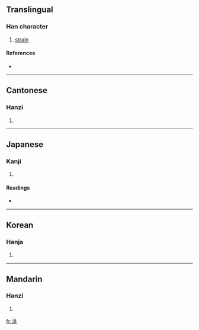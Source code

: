 {{also|渌}}
==Translingual==

===Han character===
{{Han char|rn=85|rad=水|as=08|sn=11|four=3713<sub>2</sub>|canj=水女弓水 (EVNE)}}

# [[strain]]

====References====
* {{Han ref|kx=0630.240|dkj=17666|dj=1033.040|hdz=31664.030|uh=6DE5|ud=28133|bh=D5F1|bd=54769}}

----

==Cantonese==

===Hanzi===
{{yue-hanzi|jyut=|y=luk6}}

# {{defn|Cantonese}}

----

==Japanese==

===Kanji===
{{ja-kanji|grade=|rs=水08}}

# {{defn|Japanese}}

====Readings====
* {{ja-readings|on=[[ろく]] (roku), [[りょく]] (ryoku)|kun=[[こす]] (kosu)}}

----

==Korean==

===Hanja===
{{ko-hanja|hangeul=록>녹|eumhun=|rv=rok>nok|mr=rok>nok|y=lok>nok}}

# {{defn|Korean}}

----

==Mandarin==

===Hanzi===
{{cmn-hanzi|sim=渌|pin=[[lù]] ([[lu4]])|wg=lu<sup>4</sup>}}

# {{defn|Mandarin}}

[[fr:淥]]